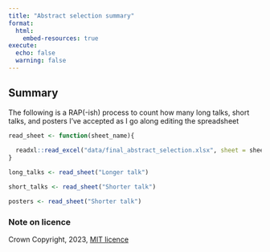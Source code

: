 ```yaml
---
title: "Abstract selection summary"
format:
  html:
    embed-resources: true
execute:
  echo: false
  warning: false
---
```


## Summary

The following is a RAP(-ish) process to count how many long talks, short talks, and posters I've accepted as I go along editing the spreadsheet

```r

read_sheet <- function(sheet_name){
  
  readxl::read_excel("data/final_abstract_selection.xlsx", sheet = sheet_name)
}

long_talks <- read_sheet("Longer talk")

short_talks <- read_sheet("Shorter talk")

posters <- read_sheet("Shorter talk")

```


### Note on licence

Crown Copyright, 2023, [MIT licence](https://opensource.org/license/mit/)

